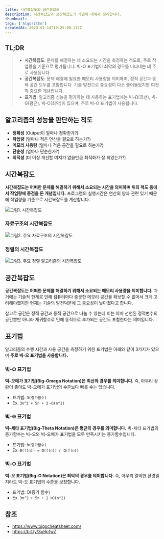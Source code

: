 ```yaml
---
title: 시간복잡도와 공간복잡도
description: 시간복잡도와 공간복잡도의 개념에 대해서 정리합니다.
thumbnail:
tags: ['Algorithm']
createdAt: 2023-01-14T19:25:09.112Z
---
```


## TL;DR

<Blockquote type="info">

- **시간복잡도**: 문제를 해결하는 데 소요되는 시간을 측정하는 척도로, 주로 작업량을 기준으로 평가됩니다. 빅-O 표기법이 최악의 경우를 나타내는 데 주로 사용됩니다.
- **공간복잡도**: 문제 해결에 필요한 메모리 사용량을 의미하며, 정적 공간과 동적 공간 모두를 포함합니다. 기술 발전으로 중요성이 다소 줄어들었지만 여전히 중요한 개념입니다.
- **표기법**: 알고리즘 성능을 평가하는 데 사용하는 표기법에는 빅-Ω(최선), 빅-Θ(평균), 빅-O(최악)이 있으며, 주로 빅-O 표기법이 사용됩니다.

</Blockquote>

## 알고리즘의 성능을 판단하는 척도

- **정확성** (Output이 얼마나 정확한가?)
- **작업량** (얼마나 적은 연산을 필요로 하는가?)
- **메모리 사용량** (얼마나 적은 공간을 필요로 하는가?)
- **단순성** (얼마나 단순한가?)
- **최적성** (더 이상 개선할 여지가 없을만큼 최적화가 잘 되었는가?)

## 시간복잡도

**시간복잡도는 어떠한 문제를 해결하기 위해서 소요되는 시간을 의미하며 위의 척도 중에서 작업량에 중점을 둔 개념입니다.** 프로그램의 실행시간은 연산의 양과 관련 있기 때문에 작업량을 기준으로 시간복잡도를 계산합니다.

![그림1. 시간복잡도](/assets/contents/time-space-complexity/1.png)

### 자료구조의 시간복잡도

![그림2. 주요 자료구조의 시간복잡도](/assets/contents/time-space-complexity/2.png)

### 정렬의 시간복잡도

![그림3. 주요 정렬 알고리즘의 시간복잡도](/assets/contents/time-space-complexity/3.png)

## 공간복잡도

**공간복잡도는 어떠한 문제를 해결하기 위해서 소요되는 메모리 사용량을 의미합니다.** 과거에는 기술적 한계로 인해 컴퓨터마다 충분한 메모리 공간을 확보할 수 없어서 크게 고려해야했지만 현재는 기술의 발전덕분에 그 중요성이 낮아졌다고 합니다.

참고로 공간은 정적 공간과 동적 공간으로 나눌 수 있는데 이는 이미 선언된 정적변수의 공간뿐만 아니라 재귀함수로 인해 동적으로 추가되는 공간도 포함한다는 의미입니다.

## 표기법

알고리즘의 수행 시간과 사용 공간을 측정하기 위한 표기법은 아래와 같이 3가지가 있으며 **주로 빅-오 표기법을 사용합니다.**

### 빅-Ω 표기법

**빅-오메가 표기법(Big-Omega Notation)은 최선의 경우를 의미합니다.** 즉, 아무리 상황이 좋아도 빅-오메가 표기법의 수준보다 빠를 수는 없습니다.

- 표기법: `Ω(증가함수)`
- Ex. `3n^2 + 5n + 2` -`Ω(n^2)`

### 빅-Θ 표기법

**빅-세타 표기법(Big-Theta Notation)은 평균의 경우를 의미합니다.** 빅-세타 표기법의 증가함수는 빅-오와 빅-오메가 표기법을 모두 만족시키는 증가함수입니다.

- 표기법: `Θ(증가함수)`
- Ex. `Θ(f(n)) = O(f(n)) ∩ Ω(f(n))`

### 빅-O 표기법

**빅-오 표기법(Big-O Notation)은 최악의 경우를 의미합니다.** 즉, 아무리 열악한 환경일지라도 빅-오 표기법의 수준을 보장합니다.

- 표기법: O(증가 함수)
- Ex. `3n^2 + 5n + 2`->`O(n^2)`

## 참조

- https://www.bigocheatsheet.com/
- https://bit.ly/3uBpfwZ
